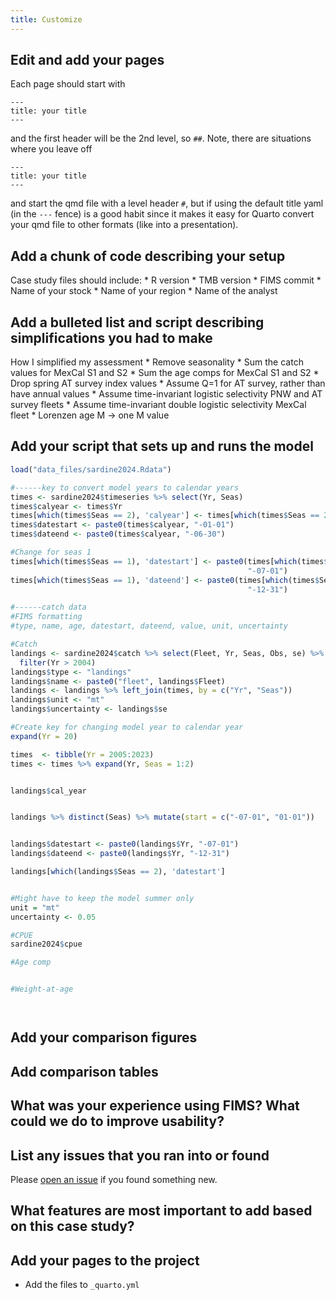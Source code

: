```yaml
---
title: Customize
---
```


## Edit and add your pages

Each page should start with 
```
---
title: your title
---
```
and the first header will be the 2nd level, so `## `. Note, there are situations where you leave off
```
---
title: your title
---
```
and start the qmd file with a level header `# `, but if using the default title yaml (in the `---` fence) is a good habit since it makes it easy for Quarto convert your qmd file to other formats (like into a presentation).

## Add a chunk of code describing your setup

Case study files should include:
* R version
* TMB version
* FIMS commit
* Name of your stock
* Name of your region
* Name of the analyst

## Add a bulleted list and script describing simplifications you had to make

How I simplified my assessment
* Remove seasonality
* Sum the catch values for MexCal S1 and S2
* Sum the age comps for MexCal S1 and S2
* Drop spring AT survey index values
* Assume Q=1 for AT survey, rather than have annual values
* Assume time-invariant logistic selectivity PNW and AT survey fleets
* Assume time-invariant double logistic selectivity MexCal fleet
* Lorenzen age M -> one M value
 

## Add your script that sets up and runs the model
```r
load("data_files/sardine2024.Rdata")

#------key to convert model years to calendar years
times <- sardine2024$timeseries %>% select(Yr, Seas)
times$calyear <- times$Yr
times[which(times$Seas == 2), 'calyear'] <- times[which(times$Seas == 2), 'calyear'] + 1
times$datestart <- paste0(times$calyear, "-01-01")
times$dateend <- paste0(times$calyear, "-06-30")

#Change for seas 1
times[which(times$Seas == 1), 'datestart'] <- paste0(times[which(times$Seas == 1), 'calyear'],
                                                     "-07-01")
times[which(times$Seas == 1), 'dateend'] <- paste0(times[which(times$Seas == 1), 'calyear'],
                                                     "-12-31")

#------catch data
#FIMS formatting
#type, name, age, datestart, dateend, value, unit, uncertainty

#Catch 
landings <- sardine2024$catch %>% select(Fleet, Yr, Seas, Obs, se) %>%
  filter(Yr > 2004)
landings$type <- "landings"
landings$name <- paste0("fleet", landings$Fleet)
landings <- landings %>% left_join(times, by = c("Yr", "Seas"))
landings$unit <- "mt"
landings$uncertainty <- landings$se

#Create key for changing model year to calendar year
expand(Yr = 20)

times  <- tibble(Yr = 2005:2023)
times <- times %>% expand(Yr, Seas = 1:2)


landings$cal_year


landings %>% distinct(Seas) %>% mutate(start = c("-07-01", "01-01"))


landings$datestart <- paste0(landings$Yr, "-07-01")
landings$dateend <- paste0(landings$Yr, "-12-31")

landings[which(landings$Seas == 2), 'datestart']


#Might have to keep the model summer only
unit = "mt"
uncertainty <- 0.05

#CPUE
sardine2024$cpue

#Age comp


#Weight-at-age




```


## Add your comparison figures

## Add comparison tables

## What was your experience using FIMS? What could we do to improve usability?

## List any issues that you ran into or found

Please [open an issue](https://github.com/NOAA-FIMS/FIMS/issues/new/choose) if you found something new.

## What features are most important to add based on this case study?

## Add your pages to the project

* Add the files to `_quarto.yml`

